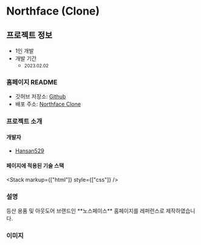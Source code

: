 
# Northface (Clone)

## 프로젝트 정보

- 1인 개발  
- 개발 기간 
    - <small className="text-xs">2023.02.02</small>

### 홈페이지 README

- 깃허브 저장소: <a target="_blank" href='https://github.com/Hansan529/tutorial/tree/main/HRD-step02_CSS/CSS_markup/northface'>Github</a>
- 배포 주소: <a target="_blank" href='https://hansan529.github.io/tutorial/HRD-step02_CSS/CSS_markup/northface'>Northface Clone</a>

### 프로젝트 소개

#### 개발자

 - [Hansan529](https://github.com/Hansan529)

#### 페이지에 적용된 기술 스택

<Stack markup={["html"]} style={["css"]} />

### 설명

<div className="max-w-prose text-base/10 break-keep">
    등산 용품 및 아웃도어 브랜드인 **노스페이스** 홈페이지를 레퍼런스로 제작하였습니다.
</div>


### 이미지